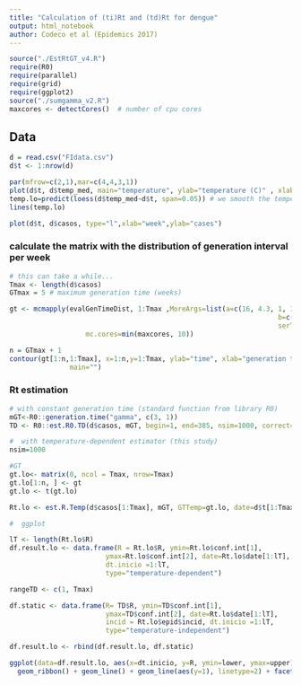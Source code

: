 ```yaml
---
title: "Calculation of (ti)Rt and (td)Rt for dengue"
output: html_notebook
author: Codeco et al (Epidemics 2017)
---
```



```r
source("./EstRtGT_v4.R")
require(R0)
require(parallel)
require(grid)
require(ggplot2)
source("./sumgamma_v2.R")
maxcores <- detectCores()  # number of cpu cores
```


## Data 

```r
d = read.csv("FIdata.csv")
d$t <- 1:nrow(d)

par(mfrow=c(2,1),mar=c(4,4,3,1))
plot(d$t, d$temp_med, main="temperature", ylab="temperature (C)" , xlab="week")
temp.lo=predict(loess(d$temp_med~d$t, span=0.05)) # we smooth the temperature (optional)
lines(temp.lo)

plot(d$t, d$casos, type="l",xlab="week",ylab="cases")
```

### calculate the matrix with the distribution of generation interval per week

```r
# this can take a while...
Tmax <- length(d$casos)
GTmax = 5 # maximum generation time (weeks)

gt <- mcmapply(evalGenTimeDist, 1:Tmax ,MoreArgs=list(a=c(16, 4.3, 1, 1),
                                                                   b=c(1/2.69821, 1/0.4623722, 1, 1),
                                                                   serT=temp.lo, tt=d$t, GT.max = GTmax), 
                   mc.cores=min(maxcores, 10))

n = GTmax + 1
contour(gt[1:n,1:Tmax], x=1:n,y=1:Tmax, ylab="time", xlab="generation time (week)",
               main="")
```



### Rt estimation 

```r
# with constant generation time (standard function from library R0)
mGT<-R0::generation.time("gamma", c(3, 1))
TD <- R0::est.R0.TD(d$casos, mGT, begin=1, end=385, nsim=1000, correct=FALSE)
```


```r
#  with temperature-dependent estimator (this study)
nsim=1000 

#GT 
gt.lo<- matrix(0, ncol = Tmax, nrow=Tmax)
gt.lo[1:n, ] <- gt
gt.lo <- t(gt.lo)

Rt.lo <- est.R.Temp(d$casos[1:Tmax], mGT, GTTemp=gt.lo, date=d$t[1:Tmax], begin=1, end=Tmax, correct = FALSE, nsim=nsim)
```


```r
#  ggplot

lT <- length(Rt.lo$R)
df.result.lo <- data.frame(R = Rt.lo$R, ymin=Rt.lo$conf.int[1], 
                        ymax=Rt.lo$conf.int[2], date=Rt.lo$date[1:lT], incid = Rt.lo$epid$incid,
                        dt.inicio =1:lT,                        
                        type="temperature-dependent")

rangeTD <- c(1, Tmax)

df.static <- data.frame(R= TD$R, ymin=TD$conf.int[1],
                        ymax=TD$conf.int[2], date=Rt.lo$date[1:lT],
                        incid = Rt.lo$epid$incid, dt.inicio =1:lT, 
                        type="temperature-independent")

df.result.lo <- rbind(df.result.lo, df.static)

ggplot(data=df.result.lo, aes(x=dt.inicio, y=R, ymin=lower, ymax=upper)) + ylim(0,5.0) + 
  geom_ribbon() + geom_line() + geom_line(aes(y=1), linetype=2) + facet_grid(type ~ . ) 

```

